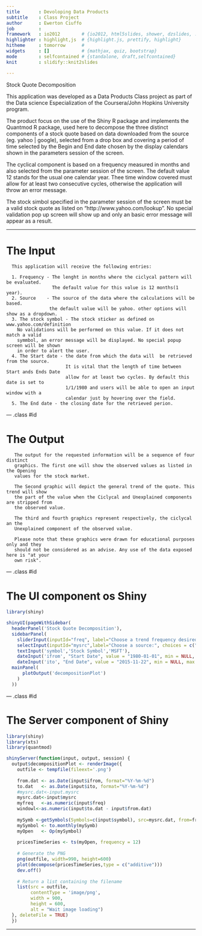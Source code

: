 ```yaml
---
title       : Devoloping Data Products
subtitle    : Class Project 
author      : Ewerton Ciuffo
job         : 
framework   : io2012        # {io2012, html5slides, shower, dzslides, ...}
highlighter : highlight,js  # {highlight.js, prettify, highlight}
hitheme     : tomorrow      # 
widgets     : []            # {mathjax, quiz, bootstrap}
mode        : selfcontained # {standalone, draft,selfcontained}
knit        : slidify::knit2slides

--- 
```


Stock Quote Decomposition

   This application was developed as a Data Products Class project as part of
the Data science Especialization of the Coursera/John Hopkins University program.

   The product focus on the use of the Shiny R package and implements the Quantmod R package, used here to decompose the three distinct components of a stock quote based on data downloaded from the source (eg. yahoo | google), selected from a drop box and covering a period of time selected by the Begin and End date chosen by the display calendars shown in the parameters session of the screen.
   
   The cyclical component is based on a frequency measured in months and also selected from the parameter session of the screen. The default value 12 stands for the usual one calendar year. Thee time window covered must allow for at least two consecutive cycles, otherwise the application will throw an error message.
   
   The stock simbol specified in the parameter session of the screen must be a valid stock quote as listed on "http://www.yahoo.com/lookup". No special validation pop up screen will show up and only an basic error message will appear as a result.

---

# The Input 

      This application will receive the following entries:
      
      1. Frequency - The lenght in months where the ciclycal pattern will be evaluated. 
                     The default value for this value is 12 months(1 year).
      2. Source    - The source of the data where the calculations will be based.
                    the default value will be yahoo. other options will show as a dropdown.
      3. The stock symbol - The stock sticker as defined on www.yahoo.com/definition
        No validations will be performed on this value. If it does not match a valid
        symmbol, an error message will be displayed. No special popup screen will be shown
        in order to alert the user.
      4. The Start date - the date from which the data will  be retrieved from the source.
                          It is vital that the length of time between Start ands Ends Date
                          allow for at least two cycles. By default this date is set to 
                          1/1/1980 and users will be able to open an input window with a 
                          calendar just by hovering over the field.
      5. The End date - the closing date for the retrieved perion. 

--- .class #id 

# The Output

       The output for the requested information will be a sequence of four distinct
       graphics. The first one will show the observed values as listed in the Opening
       values for the stock market. 

       The Second graphic will depict the general trend of the quote. This trend will show
       the part of the value when the Ciclycal and Unexplained components are stripped from
       the observed value.

       The third and fourth graphics represent respectively, the ciclycal an the
       Unexplained component of the observed value.

       Please note that these graphics were drawn for educational purposes only and they
       should not be considered as an advise. Any use of the data exposed here is "at your
       own risk". 

--- .class #id 

# The UI component os Shiny

```r

library(shiny)

shinyUI(pageWithSidebar(
  headerPanel('Stock Quote Decomposition'),
  sidebarPanel(
    sliderInput(inputId="freq", label="Choose a trend frequency desired",value = 12, min = 2, max = 36),
    selectInput(inputId="mysrc",label="Choose a source:", choices = c("yahoo", "google"),selectize=FALSE),
    textInput('symbol','Stock Symbol','MSFT'),
    dateInput('ifrom', "Start Date", value = "1980-01-01", min = NULL, max = NULL, format = "yyyy-mm-dd", startview = "month", weekstart = 0, language = "en"),
    dateInput('ito', "End Date", value = "2015-11-22", min = NULL, max = NULL, format = "yyyy-mm-dd", startview = "month", weekstart = 0, language = "en")),
  mainPanel(
      plotOutput('decompositionPlot')
    )
  ))
```

--- .class #id

# The Server component of Shiny

```r

library(shiny)
library(xts)
library(quantmod)

shinyServer(function(input, output, session) {
  output$decompositionPlot <- renderImage({
    outfile <- tempfile(fileext='.png')
    
    from.dat <- as.Date(input$ifrom, format="%Y-%m-%d")
    to.dat   <- as.Date(input$ito, format="%Y-%m-%d")
    #mysrc.dat<-input.mysrc
    mysrc.dat<-input$mysrc
    myfreq   <-as.numeric(input$freq)
    windowl<-as.numeric(input$to.dat - input$from.dat)
     
    mySymb <-getSymbols(Symbols=c(input$symbol), src=mysrc.dat, from=from.dat, to=to.dat, auto.assign=FALSE)
    mySymbol <- to.monthly(mySymb)
    myOpen   <- Op(mySymbol)
    
    pricesTimeSeries <- ts(myOpen, frequency = 12)
    
    # Generate the PNG
    png(outfile, width=990, height=600)
    plot(decompose(pricesTimeSeries,type = c("additive")))
    dev.off()
    
    # Return a list containing the filename
    list(src = outfile,
         contentType = 'image/png',
         width = 900,
         height = 600,
         alt = "Wait image loading")
  }, deleteFile = TRUE)
  })
```

---
